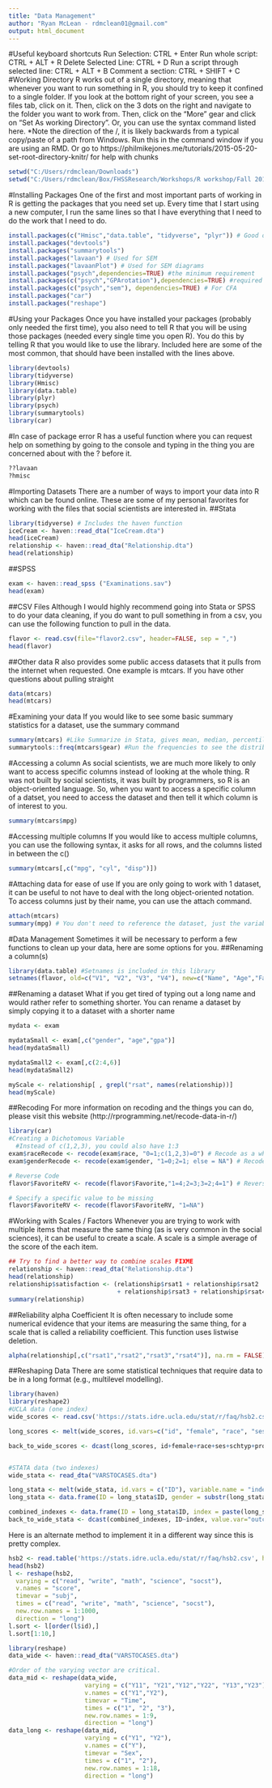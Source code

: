 ---
title: "Data Management"
author: "Ryan McLean - rdmclean01@gmail.com"
output: html_document
---
#Useful keyboard shortcuts
Run Selection: CTRL + Enter
Run whole script: CTRL + ALT + R
Delete Selected Line: CTRL + D
Run a script through selected line: CTRL + ALT + B
Comment a section: CTRL + SHIFT + C
#Working Directory
R works out of a single directory, meaning that whenever you want to run something in R, you should try to keep it confined to a single folder. If you look at the bottom right of your screen, you see a files tab, click on it. Then, click on the 3 dots on the right and navigate to the folder you want to work from. Then, click on the "More" gear and click on "Set As working Directory". Or, you can use the syntax command listed here. *Note the direction of the /, it is likely backwards from a typical copy/paste of a path from Windows. 
Run this in the command window if you are using an RMD. Or go to https://philmikejones.me/tutorials/2015-05-20-set-root-directory-knitr/ for help with chunks
```{r}
setwd("C:/Users/rdmclean/Downloads")
setwd("C:/Users/rdmclean/Box/FHSSResearch/Workshops/R workshop/Fall 2019")
```

#Installing Packages
One of the first and most important parts of working in R is getting the packages that you need set up. Every time that I start using a new computer, I run the same lines so that I have everything that I need to do the work that I need to do. 
```{r}
install.packages(c("Hmisc","data.table", "tidyverse", "plyr")) # Good ones to have, allows you to import from Stata, SPSS
install.packages("devtools")
install.packages("summarytools")
install.packages("lavaan") # Used for SEM
install.packages("lavaanPlot") # Used for SEM diagrams
install.packages("psych",dependencies=TRUE) #the minimum requirement
install.packages(c("psych","GPArotation"),dependencies=TRUE) #required for factor analysis
install.packages(c("psych","sem"), dependencies=TRUE) # For CFA
install.packages("car")
install.packages("reshape")
```

#Using your Packages
Once you have installed your packages (probably only needed the first time), you also need to tell R that you will be using those packages (needed every single time you open R). You do this by telling R that you would like to use the library. Included here are some of the most common, that should have been installed with the lines above. 
```{r}
library(devtools)
library(tidyverse)
library(Hmisc)
library(data.table)
library(plyr)
library(psych)
library(summarytools)
library(car)
```

#In case of package error
R has a useful function where you can request help on something by going to the console and typing in the thing you are concerned about with the ? before it. 
```{r}
??lavaan
?hmisc
```

#Importing Datasets
There are a number of ways to import your data into R which can be found online. These are some of my personal favorites for working with the files that social scientists are interested in. 
##Stata
```{r}
library(tidyverse) # Includes the haven function
iceCream <- haven::read_dta("IceCream.dta")
head(iceCream)
relationship <- haven::read_dta("Relationship.dta")
head(relationship)
```
##SPSS
```{r}
exam <- haven::read_spss ("Examinations.sav")
head(exam)
```
##CSV Files
Although I would highly recommend going into Stata or SPSS to do your data cleaning, if you do want to pull something in from a csv, you can use the following function to pull in the data. 
```{r}
flavor <- read.csv(file="flavor2.csv", header=FALSE, sep = ",")
head(flavor)
```

##Other data
R also provides some public access datasets that it pulls from the internet when requested. One example is mtcars. If you have other questions about pulling straight
```{r}
data(mtcars)
head(mtcars)
```

#Examining your data
If you would like to see some basic summary statistics for a dataset, use the summary command
```{r}
summary(mtcars) #Like Summarize in Stata, gives mean, median, percentiles, etc. 
summarytools::freq(mtcars$gear) #Run the frequencies to see the distribution
```

#Accessing a column
As social scientists, we are much more likely to only want to access specific columns instead of looking at the whole thing. R was not built by social scientists, it was built by programmers, so R is an object-oriented language. So, when you want to access a specific column of a datset, you need to access the dataset and then tell it which column is of interest to you.
```{r}
summary(mtcars$mpg)
```
#Accessing multiple columns
If you would like to access multiple columns, you can use the following syntax, it asks for all rows, and the columns listed in between the c()
```{r}
summary(mtcars[,c("mpg", "cyl", "disp")])
```

#Attaching data for ease of use
If you are only going to work with 1 dataset, it can be useful to not have to deal with the long object-oriented notation. To access columns just by their name, you can use the attach command. 
```{r}
attach(mtcars)
summary(mpg) # You don't need to reference the dataset, just the variable name
```

#Data Management
Sometimes it will be necessary to perform a few functions to clean up your data, here are some options for you. 
##Renaming a column(s)
```{r}
library(data.table) #Setnames is included in this library
setnames(flavor, old=c("V1", "V2", "V3", "V4"), new=c("Name", "Age","Favorite", "Gender")) #Can rename as many as you want
```
##Renaming a dataset
What if you get tired of typing out a long name and would rather refer to something shorter. You can rename a dataset by simply copying it to a dataset with a shorter name
```{r}
mydata <- exam

mydataSmall <- exam[,c("gender", "age","gpa")]
head(mydataSmall)

mydataSmall2 <- exam[,c(2:4,6)]
head(mydataSmall2)

myScale <- relationship[ , grepl("rsat", names(relationship))]
head(myScale)
```
##Recoding
For more information on recoding and the things you can do, please visit this website (http://rprogramming.net/recode-data-in-r/)
```{r}
library(car)
#Creating a Dichotomous Variable
  #Instead of c(1,2,3), you could also have 1:3
exam$raceRecode <- recode(exam$race, "0=1;c(1,2,3)=0") # Recode as a white versus non-white dichotomous
exam$genderRecode <- recode(exam$gender, "1=0;2=1; else = NA") # Recode gender to be dichotomous

# Reverse Code
flavor$FavoriteRV <- recode(flavor$Favorite,"1=4;2=3;3=2;4=1") # Reverse Code a variable

# Specify a specific value to be missing
flavor$FavoriteRV <- recode(flavor$FavoriteRV, "1=NA")

```

#Working with Scales / Factors
Whenever you are trying to work with multiple items that measure the same thing (as is very common in the social sciences), it can be useful to create a scale. A scale is a simple average of the score of the each item. 
```{r}
## Try to find a better way to combine scales FIXME
relationship <- haven::read_dta("Relationship.dta")
head(relationship)
relationship$satisfaction <- (relationship$rsat1 + relationship$rsat2 
                              + relationship$rsat3 + relationship$rsat4) / 4
summary(relationship)
```

##Reliability alpha Coefficient
It is often necessary to include some numerical evidence that your items are measuring the same thing, for a scale that is called a reliability coefficient. This function uses listwise deletion. 
```{r}
alpha(relationship[,c("rsat1","rsat2","rsat3","rsat4")], na.rm = FALSE)
```

##Reshaping Data
There are some statistical techniques that require data to be in a long format (e.g., multilevel modelling). 
```{r}
library(haven)
library(reshape2)
#UCLA data (one index)
wide_scores <- read.csv('https://stats.idre.ucla.edu/stat/r/faq/hsb2.csv')

long_scores <- melt(wide_scores, id.vars=c("id", "female", "race", "ses", "schtyp", "prog"), variable.name = "subj", value.name = "score")

back_to_wide_scores <- dcast(long_scores, id+female+race+ses+schtyp+prog~subj, value.var = "score")


#STATA data (two indexes)
wide_stata <- read_dta("VARSTOCASES.dta")

long_stata <- melt(wide_stata, id.vars = c("ID"), variable.name = "index", value.name = "outcome")
long_stata <- data.frame(ID = long_stata$ID, gender = substr(long_stata$index, 2, 2), time = substr(long_stata$index, 3, 3), outcome = long_stata$outcome)

combined_indexes <- data.frame(ID = long_stata$ID, index = paste(long_stata$gender, long_stata$time), outcome = long_stata$outcome)
back_to_wide_stata <- dcast(combined_indexes, ID~index, value.var="outcome")
```

Here is an alternate method to implement it in a different way since this is pretty complex. 
```{r}
hsb2 <- read.table('https://stats.idre.ucla.edu/stat/r/faq/hsb2.csv', header=T, sep=",")
head(hsb2)
l <- reshape(hsb2, 
  varying = c("read", "write", "math", "science", "socst"), 
  v.names = "score",
  timevar = "subj", 
  times = c("read", "write", "math", "science", "socst"), 
  new.row.names = 1:1000,
  direction = "long")
l.sort <- l[order(l$id),]
l.sort[1:10,]
```

```{r}
library(reshape)
data_wide <- haven::read_dta("VARSTOCASES.dta")

#Order of the varying vector are critical. 
data_mid <- reshape(data_wide, 
                     varying = c("Y11", "Y21","Y12","Y22", "Y13","Y23"),
                     v.names = c("Y1","Y2"),
                     timevar = "Time",
                     times = c("1", "2", "3"),
                     new.row.names = 1:9,
                     direction = "long")
data_long <- reshape(data_mid, 
                     varying = c("Y1", "Y2"),
                     v.names = c("Y"),
                     timevar = "Sex",
                     times = c("1", "2"),
                     new.row.names = 1:18,
                     direction = "long")
```
